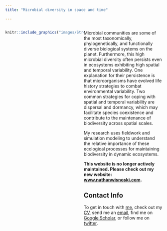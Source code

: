 ```yaml
---
title: "Microbial diversity in space and time"

---
```


<style>
.column-left{
  float: left;
  width: 50%;
  text-align: left;
}

.column-right{
  float: right;
  width: 50%;
  text-align: left;
}
</style>

<div class="column-left">

```r
knitr::include_graphics("images/Stream.jpg")
```
</div>

<div class="column-right">
Microbial communities are some of the most taxonomically, phylogenetically, and functionally diverse biological systems on the planet. Furthermore, this high microbial diversity often persists even in ecosystems exhibiting high spatial and temporal variability. One explanation for their persistence is that microorganisms have evolved life history strategies to combat environmental variability. Two common strategies for coping with spatial and temporal variability are dispersal and dormancy, which may facilitate species coexistence and contribute to the maintenance of biodiversity across spatial scales.

My research uses fieldwork and simulation modeling to understand the relative importance of these ecological processes for maintaining biodiversity in dynamic ecosystems.

**This website is no longer actively maintained. Please check out my new website: [www.nathanwisnoski.com](https://www.nathanwisnoski.com).**

## Contact Info
To get in touch with [me](about.html), check out my [CV](Wisnoski_CV.pdf), send me an [email](mailto:wisnoski@indiana.edu), find me on [Google Scholar](https://scholar.google.com/citations?user=vAOr-MQAAAAJ&hl=en), or follow me on [twitter](https://www.twitter.com/nwisnoski).
</div>

